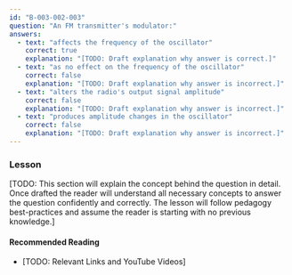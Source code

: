 ```yaml
---
id: "B-003-002-003"
question: "An FM transmitter's modulator:"
answers:
  - text: "affects the frequency of the oscillator"
    correct: true
    explanation: "[TODO: Draft explanation why answer is correct.]"
  - text: "as no effect on the frequency of the oscillator"
    correct: false
    explanation: "[TODO: Draft explanation why answer is incorrect.]"
  - text: "alters the radio's output signal amplitude"
    correct: false
    explanation: "[TODO: Draft explanation why answer is incorrect.]"
  - text: "produces amplitude changes in the oscillator"
    correct: false
    explanation: "[TODO: Draft explanation why answer is incorrect.]"
---
```


### Lesson

[TODO: This section will explain the concept behind the question in detail. Once drafted the reader will understand all necessary concepts to answer the question confidently and correctly. The lesson will follow pedagogy best-practices and assume the reader is starting with no previous knowledge.]

#### Recommended Reading

- [TODO: Relevant Links and YouTube Videos]
